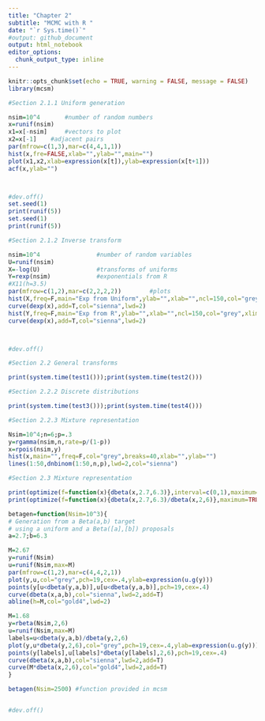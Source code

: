 ```yaml
---
title: "Chapter 2"
subtitle: "MCMC with R "
date: "`r Sys.time()`"
#output: github_document
output: html_notebook
editor_options: 
  chunk_output_type: inline
---
```


```r
knitr::opts_chunk$set(echo = TRUE, warning = FALSE, message = FALSE)
library(mcsm)
```

```r
#Section 2.1.1 Uniform generation

nsim=10^4       #number of random numbers
x=runif(nsim)
x1=x[-nsim]     #vectors to plot
x2=x[-1]	#adjacent pairs
par(mfrow=c(1,3),mar=c(4,4,1,1))
hist(x,fre=FALSE,xlab="",ylab="",main="")
plot(x1,x2,xlab=expression(x[t]),ylab=expression(x[t+1]))
acf(x,ylab="")



#dev.off()
set.seed(1)
print(runif(5))
set.seed(1)
print(runif(5))
```


```r
#Section 2.1.2 Inverse transform

nsim=10^4                #number of random variables
U=runif(nsim) 
X=-log(U)                #transforms of uniforms
Y=rexp(nsim)             #exponentials from R
#X11(h=3.5)
par(mfrow=c(1,2),mar=c(2,2,2,2))        #plots
hist(X,freq=F,main="Exp from Uniform",ylab="",xlab="",ncl=150,col="grey",xlim=c(0,8))
curve(dexp(x),add=T,col="sienna",lwd=2)
hist(Y,freq=F,main="Exp from R",ylab="",xlab="",ncl=150,col="grey",xlim=c(0,8))
curve(dexp(x),add=T,col="sienna",lwd=2)



#dev.off()
```


```r
#Section 2.2 General transforms

print(system.time(test1()));print(system.time(test2()))
```


```r
#Section 2.2.2 Discrete distributions

print(system.time(test3()));print(system.time(test4()))
```


```r
#Section 2.2.3 Mixture representation

Nsim=10^4;n=6;p=.3
y=rgamma(nsim,n,rate=p/(1-p))
x=rpois(nsim,y)
hist(x,main="",freq=F,col="grey",breaks=40,xlab="",ylab="")
lines(1:50,dnbinom(1:50,n,p),lwd=2,col="sienna")
```


```r
#Section 2.3 Mixture representation

print(optimize(f=function(x){dbeta(x,2.7,6.3)},interval=c(0,1),maximum=TRUE)$objective)
print(optimize(f=function(x){dbeta(x,2.7,6.3)/dbeta(x,2,6)},maximum=TRUE,interval=c(0,1))$objective)

betagen=function(Nsim=10^3){
# Generation from a Beta(a,b) target
# using a uniform and a Beta([a],[b]) proposals
a=2.7;b=6.3

M=2.67
y=runif(Nsim)
u=runif(Nsim,max=M)
par(mfrow=c(1,2),mar=c(4,4,2,1))
plot(y,u,col="grey",pch=19,cex=.4,ylab=expression(u.g(y)))
points(y[u<dbeta(y,a,b)],u[u<dbeta(y,a,b)],pch=19,cex=.4)
curve(dbeta(x,a,b),col="sienna",lwd=2,add=T)
abline(h=M,col="gold4",lwd=2)

M=1.68
y=rbeta(Nsim,2,6)
u=runif(Nsim,max=M)
labels=u<dbeta(y,a,b)/dbeta(y,2,6)
plot(y,u*dbeta(y,2,6),col="grey",pch=19,cex=.4,ylab=expression(u.g(y)))
points(y[labels],u[labels]*dbeta(y[labels],2,6),pch=19,cex=.4)
curve(dbeta(x,a,b),col="sienna",lwd=2,add=T)
curve(M*dbeta(x,2,6),col="gold4",lwd=2,add=T)
}

betagen(Nsim=2500) #function provided in mcsm


#dev.off()
```


